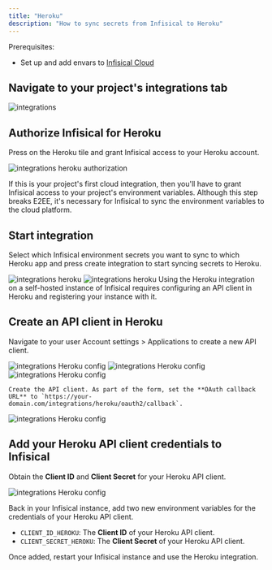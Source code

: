 ```yaml
---
title: "Heroku"
description: "How to sync secrets from Infisical to Heroku"
---
```


<Tabs>
  <Tab title="Usage">
  Prerequisites:

- Set up and add envars to [Infisical Cloud](https://app.infisical.com)

## Navigate to your project's integrations tab

![integrations](../../images/integrations.png)

## Authorize Infisical for Heroku

Press on the Heroku tile and grant Infisical access to your Heroku account.

![integrations heroku authorization](../../images/integrations/heroku/integrations-heroku-auth.png)

<Info>
  If this is your project's first cloud integration, then you'll have to grant
  Infisical access to your project's environment variables. Although this step
  breaks E2EE, it's necessary for Infisical to sync the environment variables to
  the cloud platform.
</Info>

## Start integration

Select which Infisical environment secrets you want to sync to which Heroku app and press create integration to start syncing secrets to Heroku.

![integrations heroku](../../images/integrations/heroku/integrations-heroku-create.png)
![integrations heroku](../../images/integrations/heroku/integrations-heroku.png)
  </Tab>
  <Tab title="Self-Hosted Setup">
  Using the Heroku integration on a self-hosted instance of Infisical requires configuring an API client in Heroku
  and registering your instance with it.
  
  ## Create an API client in Heroku
  
  Navigate to your user Account settings > Applications to create a new API client.

   ![integrations Heroku config](../../images/integrations/heroku/integrations-heroku-config-settings.png) 
   ![integrations Heroku config](../../images/integrations/heroku/integrations-heroku-config-applications.png) 
   ![integrations Heroku config](../../images/integrations/heroku/integrations-heroku-config-new-app.png) 
   
    Create the API client. As part of the form, set the **OAuth callback URL** to `https://your-domain.com/integrations/heroku/oauth2/callback`.

   ![integrations Heroku config](../../images/integrations/heroku/integrations-heroku-config-new-app-form.png) 
   
   ## Add your Heroku API client credentials to Infisical
   
   Obtain the **Client ID** and **Client Secret** for your Heroku API client.
   
   ![integrations Heroku config](../../images/integrations/heroku/integrations-heroku-config-credentials.png) 
   
   Back in your Infisical instance, add two new environment variables for the credentials of your Heroku API client.

   - `CLIENT_ID_HEROKU`: The **Client ID** of your Heroku API client.
   - `CLIENT_SECRET_HEROKU`: The **Client Secret** of your Heroku API client.
   
  Once added, restart your Infisical instance and use the Heroku integration.

  </Tab>
</Tabs>

